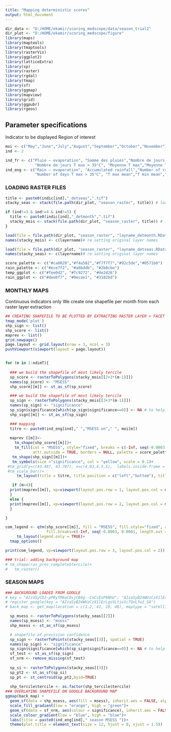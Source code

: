 ```yaml
---
title: "Mapping deterministic scores"
output: html_document
---
```


```r
dir_data <- "D:/HOME/ekamir/scoring_medscope/data/season_trial2" 
dir_plot <- "D:/HOME/ekamir/scoring_medscope/figure" 
library(maps)
library(maptools)
library(tmaptools)
library(rasterVis)
library(ggplot2)
library(latticeExtra)
library(sp)
library(raster)
library(rgdal)
library(tmap)
library(sf)
library(ggmap)
library(mapview)
library(grid)
library(ggpubr)
library(rgeos)
```
## Parameter specifications

Indicator to be displayed
Region of interest

```r
moi <- c("May","June","July","August","September","October","November")
ind <- 2

ind_fr <- c("Pluie – evaporation", "Somme des pluies","Nombre de jours de pluie","Nombre de jours T max > 25°C", 
             "Nombre de jours T max > 35°C", "Moyenne T max","Moyenne T min","Moyenne T moy")
ind_eng <- c("Rain – evaporation", "Accumulated rainfall","Number of rainy days","Number of days T max > 25°C", 
             "Number of days T max > 35°C", "T max mean","T min mean","T mean mean")

```
### LOADING RASTER FILES ###


```r
title <- paste0(indic[ind],"_detseas",".tif")
stacky_seas <- stack(file.path(dir_plot, "season_raster", title)) # loading stack file

if (ind!=3 & ind!=4 & ind!=5) { 
  title <- paste0(indic[ind],"_detmonth",".tif")
  stacky_mois <- stack(file.path(dir_plot, "season_raster", title)) # loading stack file
}

load(file = file.path(dir_plot, "season_raster", "layname_detmonth.RData")) # loading stack layer names before writeraster changed them
names(stacky_mois) <- c(layername)# re setting original layer names

load(file = file.path(dir_plot, "season_raster", "layname_detseas.RData")) # loading stack layer names before writeraster changed them
names(stacky_seas) <- c(layername)# re setting original layer names

score_palette <- c("#ca0020","#f4a582","#f7f7f7","#92c5de","#0571b0")
rain_palette <- c("#ece7f2", "#a6bddb", "#2b8cbe")
temp_ggplot <- c("#fee0d2", "#fc9272", "#de2d26")
rain_ggplot <- c("#deebf7", "#9ecae1", "#3182bd")
```
### MONTHLY MAPS ###

Continuous indicators only
We create one shapefile per month from each raster layer extraction

```r

## CREATING SHAPEFILE TO BE PLOTTED BY EXTRACTING RASTER LAYER + FACET DISPLAYING 
tmap_mode('plot')
shp_sign <- list()
shp_score <- list()
maprev <- list()
grid.newpage()
page.layout <- grid.layout(nrow = 3, ncol = 3)
pushViewport(viewport(layout = page.layout))


for (m in 1:ndimT){
 
  ### we build the shapefile of most likely tercile 
  sp_score <- rasterToPolygons(stacky_mois[[2+3*(m-1)]]) 
  names(sp_score) <- "MSESS"
  shp_score[[m]] <- st_as_sf(sp_score)

  ### we build the shapefile of most likely tercile 
  sp_sign <- rasterToPolygons(stacky_mois[[3+3*(m-1)]])
  names(sp_sign) <- "significance"
  sp_sign$significance[which(sp_sign$significance==0)] <- NA # to help plotting
  shp_sign[[m]] <- st_as_sf(sp_sign)

  ### mapping
  titre <- paste0(ind_eng[ind]," ","MSESS on"," ", moi[m])
  
  maprev [[m]]<- 
    tm_shape(shp_score[[m]])+
    tm_fill(col = "MSESS", style="fixed", breaks = c(-Inf, seq(-0.0003, 0.0001, length.out = 10), Inf), 
            attr.outside = TRUE, borders = NULL, palette = score_palette)+ 
   tm_shape(shp_sign[[m]])+
   tm_symbols(size ="significance", col = "yellow", scale = 0.1)+
 #tm_grid(y=c(43.487, 43.787), x=c(4,03,4.5,5),  labels.inside.frame = TRUE, alpha = 0, labels.rot = c(0,90))+
 #tm_scale_bar()+
     tm_layout(title = titre, title.position = c("left","bottom"), title.size = 0.5, legend.show = FALSE)

   if (m<4){
  print(maprev[[m]], vp=viewport(layout.pos.row = 1, layout.pos.col = m))
  }
  else {
  print(maprev[[m]], vp=viewport(layout.pos.row = 2, layout.pos.col = m-3))
  }

}

com_legend <- qtm(shp_score[[m]], fill = "MSESS", fill.style="fixed", attr.outside = TRUE, borders = NULL, fill.palette = score_palette,
                  fill.breaks=c(-Inf, seq(-0.0003, 0.0001, length.out = 10), Inf))+ 
     tm_layout(legend.only = TRUE)+
  tmap_options()

print(com_legend, vp=viewport(layout.pos.row = 3, layout.pos.col = 2))

### trial: adding background map
# tm_shape(ras_prev_complete$tercile)+
#   tm_raster()

```
### SEASON MAPS ###


```r
### BACKGROUND LOADED FROM GOOGLE
# key = "AIzaSyCD2-pP0yfM8aC8sjCB4g--CaCcExP6NhU"; "AIzaSyB24WUzCzX1lErLgsVLtio1c7QxLfw1_SA"
# register_google(key = "AIzaSyB24WUzCzX1lErLgsVLtio1c7QxLfw1_SA")
# back_map <- get_map(location = c(1.2, 41, 10, 46), maptype = "satellite", source = "google") 

  sp_msess <- rasterToPolygons(stacky_seas[[2]]) 
  names(sp_msess) <- "msess"
  shp_msess <- st_as_sf(sp_msess)

  # shapefile of prevision confidence
  sp_sign <- rasterToPoints(stacky_seas[[3]], spatial = TRUE)
  names(sp_sign) <- "significance"
  sp_sign$significance[which(sp_sign$significance==0)] <- NA # to help plotting
  sf_test <- st_as_sf(sp_sign)
  sf_nrm <- remove_missing(sf_test)
  
  sp_si <- rasterToPolygons(stacky_seas[[3]])
  sp_pt2 <- st_as_sf(sp_si)
  sp_pt <- st_centroid(sp_pt2,byid=TRUE)
  
  shp_tercile$tercile <- as.factor(shp_tercile$tercile)
### OVERLAYING SHAPEFILE ON GOOGLE BACKGROUND MAP
ggmap(back_map) + 
  geom_sf(data = shp_msess, aes(fill = msess), inherit.aes = FALSE, alpha = 0.8)+
  scale_fill_gradient(low = "orange", high = "green")+
  geom_sf(data = sf_nrm, aes(colour = significance), inherit.aes = FALSE, size = 0.02, show.legend = FALSE)+
  scale_colour_gradient(low = "blue", high = "blue")+
  labs(title = paste0(ind_eng[ind]," season MSESS "))+
  theme(plot.title = element_text(size = 12, hjust = 0, vjust = 1.5))

```
